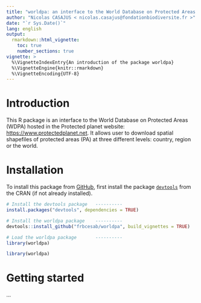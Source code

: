 ```yaml
---
title: "worldpa: an interface to the World Database on Protected Areas (WDPA)"
author: "Nicolas CASAJUS < nicolas.casajus@fondationbiodiversite.fr >"
date: "`r Sys.Date()`"
lang: english
output:
  rmarkdown::html_vignette:
    toc: true
    number_sections: true
vignette: >
  %\VignetteIndexEntry{An introduction of the package worldpa}
  %\VignetteEngine{knitr::rmarkdown}
  %\VignetteEncoding{UTF-8}
---
```




# Introduction

This R package is an interface to the World Database on Protected Areas (WDPA)
hosted in the Protected planet website: [https://www.protectedplanet.net](https://www.protectedplanet.net).
It allows user to download spatial shapefiles of protected areas (PA) at three different levels: country, region or the world.


# Installation

To install this package from [GitHub](https://www.github.com/frbcesab/worldpa),
first install the package [`devtools`](http://cran.r-project.org/web/packages/devtools/index.html) from the CRAN (if not already installed).

```r
# Install the devtools package   ----------
install.packages("devtools", dependencies = TRUE)

# Install the worldpa package    ----------
devtools::install_github("frbcesab/worldpa", build_vignettes = TRUE)

# Load the worldpa package       ----------
library(worldpa)
```

```r
library(worldpa)
```


# Getting started

...
